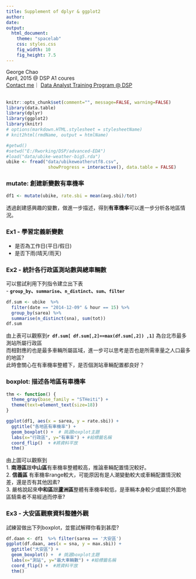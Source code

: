 ```yaml
---
title: Supplement of dplyr & ggplot2
author:
date: 
output:
  html_document:
    theme: "spacelab"
    css: styles.css
    fig_width: 10
    fig_height: 7.5
---
```

George Chao    
April, 2015 @ DSP A1 coures  
[Contact me](mailto:whizzalan@gmail.com)｜
[Data Analyst Training Program @ DSP](https://dsp.im/events/a1-basic-data-analysis-course-2/)    
<br>

```r
knitr::opts_chunk$set(comment="", message=FALSE, warning=FALSE)
library(data.table)
library(dplyr)
library(ggplot2)
library(knitr)
# options(markdown.HTML.stylesheet = stylesheetName)
# knit2html(rmdName, output = htmlName) 
```

```r
#getwd()
#setwd("E:/Rworking/DSP/advanced-EDA")
#load("data/ubike-weather-big5.rda")
ubike <- fread("data/ubikeweatherutf8.csv", 
                showProgress = interactive(), data.table = FALSE)

```

### mutate: 創建新變數有車機率
```r
df1 <- mutate(ubike, rate.sbi = mean(avg.sbi)/tot)
```
  透過創建感興趣的變數，做進一步描述，得到**有車機率**可以進一步分析各地區情況。

### Ex1 - 學習定義新變數
  - 是否為工作日(平日/假日)
  - 是否下雨(晴天/雨天)

### Ex2 - 統計各行政區測站數與總車輛數
可以嘗試利用下列指令建立出下表  
  - **`group_by`、`summarise`、`n_distinct`、`sum`、`filter`**
```r
df.sum <- ubike  %>%  
  filter(date == "2014-12-09" & hour == 15) %>%
  group_by(sarea) %>%
  summarise(n_distinct(sna), sum(tot))
df.sum
```
  由上表可以觀察到**`r df.sum[ df.sum[,2]==max(df.sum[,2]) ,1]`** 為台北市最多測站所屬行政區  
  而相對應的也是最多車輛所屬區域，進一步可以思考是否也是所需車量之人口最多的地區?  
  此時會關心在有車機率整體下，是否個測站車輛配置都良好？


### boxplot: 描述各地區有車機率
```r
thm <- function() {
  theme_gray(base_family = "STHeiti") + 
  theme(text=element_text(size=18))
}

ggplot(df1, aes(x = sarea, y = rate.sbi)) + 
  ggtitle("各地區有車機率") + 
  geom_boxplot() +  # 挑選boxplot主題
  labs(x="行政區", y="有車率") + #給標籤名稱
  coord_flip()  + #將資料平放
  thm()
```
由上圖可以觀察到  
1. **南港區**跟**中山區**有車機率整體較高，推論車輛配置情況較好。  
2. **信義區** 有車機率range較大，可能原因有是人潮變動較大或車輛配置情況較差，還是否有其他因素?  
3. 嚴格說起來**中和區**跟**蘆洲區**整體有車機率較低，是車輛本身較少或屬於外圍地區騎乘者不易經過而停車?  

### Ex3 - 大安區觀察資料整體外觀
試練習做出下列boxplot，並嘗試解釋你看到甚麼?  
```r
df.daan <- df1  %>% filter(sarea == '大安區')
ggplot(df.daan, aes(x = sna, y = max.sbi)) + 
  ggtitle("大安區") + 
  geom_boxplot() +  # 挑選boxplot主題
  labs(x="測站", y="最大車輛數") + #給標籤名稱
  coord_flip() +  #將資料平放
  thm()
```



